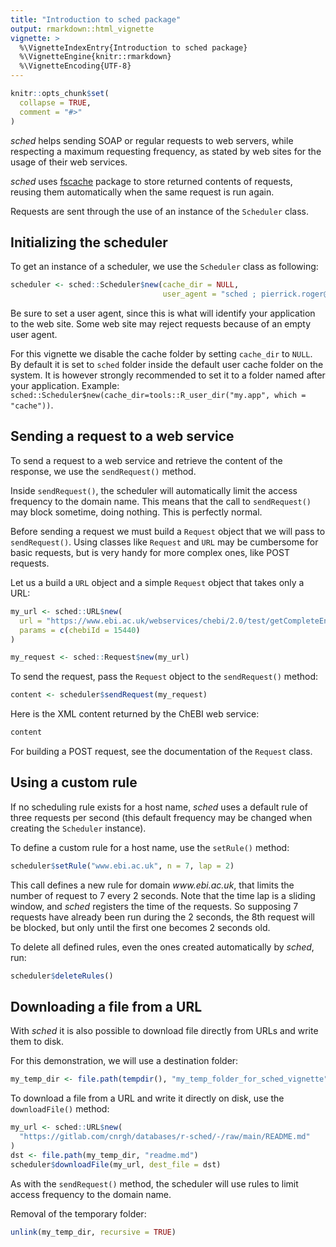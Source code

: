 ```yaml
---
title: "Introduction to sched package"
output: rmarkdown::html_vignette
vignette: >
  %\VignetteIndexEntry{Introduction to sched package}
  %\VignetteEngine{knitr::rmarkdown}
  %\VignetteEncoding{UTF-8}
---
```


```r
knitr::opts_chunk$set(
  collapse = TRUE,
  comment = "#>"
)
```

*sched* helps sending SOAP or regular requests to web servers, while respecting
a maximum requesting frequency, as stated by web sites for the usage of their
web services.

*sched* uses [fscache](https://CRAN.R-project.org/package=fscache) package to
store returned contents of requests, reusing them automatically when the same
request is run again.

Requests are sent through the use of an instance of the `Scheduler` class.

## Initializing the scheduler

To get an instance of a scheduler, we use the `Scheduler` class as following:
```r
scheduler <- sched::Scheduler$new(cache_dir = NULL,
                                  user_agent = "sched ; pierrick.roger@cea.fr")
```
Be sure to set a user agent, since this is what will identify your application
to the web site. Some web site may reject requests because of an empty user
agent.

For this vignette we disable the cache folder by setting `cache_dir` to `NULL`.
By default it is set to `sched` folder inside the default user cache folder on the
system. It is however strongly recommended to set it to a folder named after your
application. Example:
`sched::Scheduler$new(cache_dir=tools::R_user_dir("my.app", which = "cache"))`.

## Sending a request to a web service

To send a request to a web service and retrieve the content of the response, we
use the `sendRequest()` method.

Inside `sendRequest()`, the scheduler will automatically limit the access
frequency to the domain name. This means that the call to `sendRequest()` may
block sometime, doing nothing. This is perfectly normal.

Before sending a request we must build a `Request` object that we will pass to
`sendRequest()`.
Using classes like `Request` and `URL` may be cumbersome for basic requests,
but is very handy for more complex ones, like POST requests.

Let us a build a `URL` object and a simple `Request` object that takes only a
URL:
```r
my_url <- sched::URL$new(
  url = "https://www.ebi.ac.uk/webservices/chebi/2.0/test/getCompleteEntity",
  params = c(chebiId = 15440)
)

my_request <- sched::Request$new(my_url)
```

To send the request, pass the `Request` object to the `sendRequest()` method:
```r
content <- scheduler$sendRequest(my_request)
```

Here is the XML content returned by the ChEBI web service:
```r
content
```

For building a POST request, see the documentation of the `Request` class.

## Using a custom rule

If no scheduling rule exists for a host name, *sched* uses a default rule of
three requests per second (this default frequency may be changed when creating
the `Scheduler` instance). 

To define a custom rule for a host name, use the `setRule()` method:
```r
scheduler$setRule("www.ebi.ac.uk", n = 7, lap = 2)
```
This call defines a new rule for domain *www.ebi.ac.uk*, that limits the number
of request to 7 every 2 seconds.
Note that the time lap is a sliding window, and *sched* registers the time of
the requests.
So supposing 7 requests have already been run during the 2 seconds, the 8th
request will be blocked, but only until the first one becomes 2 seconds old.

To delete all defined rules, even the ones created automatically by *sched*,
run:
```r
scheduler$deleteRules()
```

## Downloading a file from a URL

With *sched* it is also possible to download file directly from URLs and write
them to disk.

For this demonstration, we will use a destination folder:
```r
my_temp_dir <- file.path(tempdir(), "my_temp_folder_for_sched_vignette")
```

To download a file from a URL and write it directly on disk, use the
`downloadFile()` method:
```r
my_url <- sched::URL$new(
  "https://gitlab.com/cnrgh/databases/r-sched/-/raw/main/README.md"
)
dst <- file.path(my_temp_dir, "readme.md")
scheduler$downloadFile(my_url, dest_file = dst)
```
As with the `sendRequest()` method, the scheduler will use rules to limit
access frequency to the domain name.

Removal of the temporary folder:
```r
unlink(my_temp_dir, recursive = TRUE)
```
